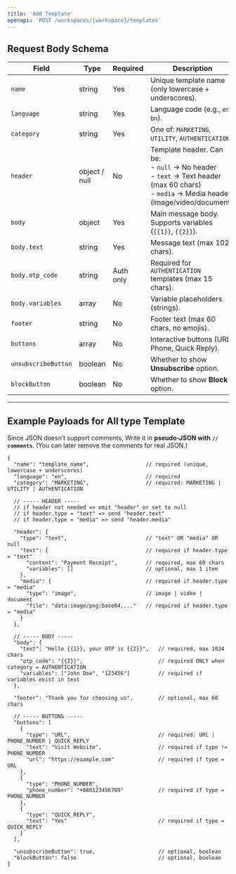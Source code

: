 ```yaml
---
title: 'Add Template'
openapi: 'POST /workspaces/{workspace}/templates'
---
```


## **Request Body Schema**

| Field               | Type          | Required       | Description                                                                                                                                               |
| ------------------- | ------------- | -------------- | --------------------------------------------------------------------------------------------------------------------------------------------------------- |
| `name`              | string        | Yes            | Unique template name (only lowercase + underscores).                                                                                                      |
| `language`          | string        | Yes            | Language code (e.g., `en`, `bn`).                                                                                                                         |
| `category`          | string        | Yes            | One of: `MARKETING`, `UTILITY`, `AUTHENTICATION`.                                                                                                         |
| `header`            | object / null | No             | Template header. Can be: <br /> - `null` → No header <br /> - `text` → Text header (max 60 chars) <br /> - `media` → Media header (image/video/document). |
| `body`              | object        | Yes            | Main message body. Supports variables (`{{1}}`, `{{2}}`).                                                                                                 |
| `body.text`         | string        | Yes            | Message text (max 1024 chars).                                                                                                                            |
| `body.otp_code`     | string        | Auth only      | Required for `AUTHENTICATION` templates (max 15 chars).                                                                                                   |
| `body.variables`    | array         | No             | Variable placeholders (strings).                                                                                                                          |
| `footer`            | string        | No             | Footer text (max 60 chars, no emojis).                                                                                                                    |
| `buttons`           | array         | No             | Interactive buttons (URL, Phone, Quick Reply).                                                                                                            |
| `unsubscribeButton` | boolean       | No             | Whether to show **Unsubscribe** option.                                                                                                                   |
| `blockButton`       | boolean       | No             | Whether to show **Block** option.                                                                                                                         |

---
## **Example Payloads for All type Template**
Since JSON doesn’t support comments, Write it in **pseudo-JSON with `// comments`**.
(You can later remove the comments for real JSON.)

```jsonc
{
  "name": "template_name",                  // required (unique, lowercase + underscores)
  "language": "en",                         // required
  "category": "MARKETING",                  // required: MARKETING | UTILITY | AUTHENTICATION

  // ----- HEADER -----
  // if header not needed => omit "header" or set to null
  // if header.type = "text" => send "header.text"
  // if header.type = "media" => send "header.media"

  "header": {
    "type": "text",                         // "text" OR "media" OR null
    "text": {                               // required if header.type = "text"
      "content": "Payment Receipt",         // required, max 60 chars
      "variables": []                       // optional, max 1 item
    },
    "media": {                              // required if header.type = "media"
      "type": "image",                      // image | video | document
      "file": "data:image/png;base64,..."   // required if header.type = "media"
    }
  },

  // ----- BODY -----
  "body": {
    "text": "Hello {{1}}, your OTP is {{2}}",   // required, max 1024 chars
    "otp_code": "{{2}}",                        // required ONLY when category = AUTHENTICATION
    "variables": ["John Doe", "123456"]         // required if variables exist in text
  },

  "footer": "Thank you for choosing us",        // optional, max 60 chars

  // ----- BUTTONS -----
  "buttons": [
    {
      "type": "URL",                            // required: URL | PHONE_NUMBER | QUICK_REPLY
      "text": "Visit Website",                  // required if type != PHONE_NUMBER
      "url": "https://example.com"              // required if type = URL
    },
    {
      "type": "PHONE_NUMBER",
      "phone_number": "+880123456789"           // required if type = PHONE_NUMBER
    },
    {
      "type": "QUICK_REPLY",
      "text": "Yes"                             // required if type = QUICK_REPLY
    }
  ],

  "unsubscribeButton": true,                    // optional, boolean
  "blockButton": false                          // optional, boolean
}
```


